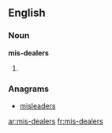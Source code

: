==English==

===Noun===
'''mis-dealers'''

# {{plural of|[[mis-dealer]]}}

===Anagrams===
* [[misleaders#English|misleaders]]

[[ar:mis-dealers]]
[[fr:mis-dealers]]
